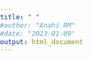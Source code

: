 ```yaml
---
title: " "
#author: "Anahí RM"
#date: "2023-01-09"
output: html_document
---
```


```r
knitr::opts_chunk$set(echo = TRUE)

```

<!DOCTYPE html>
<html>
 
<head>
    <title>full screen iframe</title>
    <style type="text/css">
        html {
            overflow: auto;
        }
          
        html,
        body,
        div,
        iframe {
            margin: 0px;
            padding: 0px;
            height: 100%;
            border: none;
        }
          
        iframe {
            display: block;
            width: 100%;
            border: none;
            overflow-y: auto;
            overflow-x: hidden;
        }
    </style>
</head>
  
<body>
    

<iframe src="https://kellogg.qualtrics.com/jfe/form/SV_b33LPE8xl2ncTjM?"
            frameborder="0" 
            marginheight="0" 
            marginwidth="0" 
            width="100%" 
            height="100%" 
            scrolling="auto">
  </iframe> 
</body>


